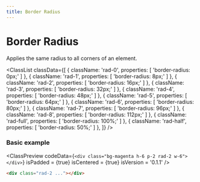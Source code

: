 ```yaml
---
title: Border Radius
---
```



# Border Radius

Applies the same radius to all corners of an element.

<ClassList
  classData={[
    {
      className: 'rad-0',
      properties: [
        'border-radius: 0px;'
      ]
    },
    {
      className: 'rad-1',
      properties: [
        'border-radius: 8px;'
      ]
    },
    {
      className: 'rad-2',
      properties: [
        'border-radius: 16px;'
      ]
    },
    {
      className: 'rad-3',
      properties: [
        'border-radius: 32px;'
      ]
    },
    {
      className: 'rad-4',
      properties: [
        'border-radius: 48px;'
      ]
    },
    {
      className: 'rad-5',
      properties: [
        'border-radius: 64px;'
      ]
    },
    {
      className: 'rad-6',
      properties: [
        'border-radius: 80px;'
      ]
    },
    {
      className: 'rad-7',
      properties: [
        'border-radius: 96px;'
      ]
    },
    {
      className: 'rad-8',
      properties: [
        'border-radius: 112px;'
      ]
    },
    {
      className: 'rad-full',
      properties: [
        'border-radius: 100%;'
      ]
    },
    {
      className: 'rad-half',
      properties: [
        'border-radius: 50%;'
      ]
    },
  ]}
/>

### Basic example

<ClassPreview
  codeData={`
    <div class="bg-magenta h-6 p-2 rad-2 w-6"></div>
  `}
  isPadded = {true}
  isCentered = {true}
  isVersion = '0.1.1'
/>

```html
<div class="rad-2 ..."></div>
```